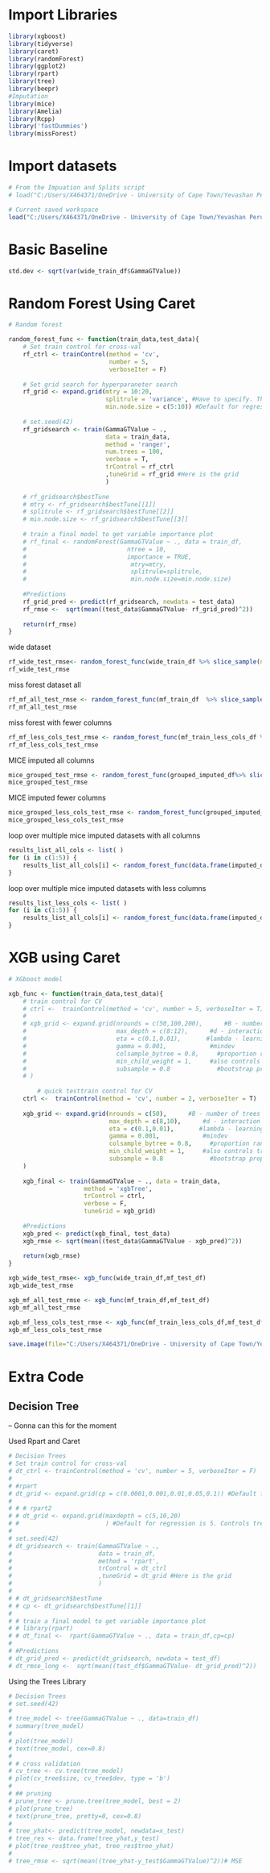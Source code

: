 # Import Libraries
```r
library(xgboost)
library(tidyverse)
library(caret)
library(randomForest)
library(ggplot2)
library(rpart)
library(tree)
library(beepr)
#Imputation
library(mice)
library(Amelia)
library(Rcpp)
library('fastDummies')
library(missForest)
```

# Import datasets 
```r
# From the Impuation and Splits script
# load("C:/Users/X464371/OneDrive - University of Cape Town/Yevashan Perumal MSc - OneDrive/Data/imput_splits_image.Rdata")

# Current saved workspace
load("C:/Users/X464371/OneDrive - University of Cape Town/Yevashan Perumal MSc - OneDrive/Data/post_imputation_output_data.Rdata")
```

# Basic Baseline
```r
std.dev <- sqrt(var(wide_train_df$GammaGTValue))
```

# Random Forest Using Caret
```r
# Random forest

random_forest_func <- function(train_data,test_data){
    # Set train control for cross-val
    rf_ctrl <- trainControl(method = 'cv',
                            number = 5,
                            verboseIter = F)
    
    # Set grid search for hyperparaneter search
    rf_grid <- expand.grid(mtry = 10:20,
                           splitrule = 'variance', #Have to specify. This is RSS for reg.
                           min.node.size = c(5:10)) #Default for regression is 5. Controls tree size.
    
    # set.seed(42)
    rf_gridsearch <- train(GammaGTValue ~ ., 
                           data = train_data,
                           method = 'ranger',
                           num.trees = 100,
                           verbose = T,
                           trControl = rf_ctrl
                           ,tuneGrid = rf_grid #Here is the grid
                           ) 
    
    # rf_gridsearch$bestTune
    # mtry <- rf_gridsearch$bestTune[[1]]
    # splitrule <- rf_gridsearch$bestTune[[2]]
    # min.node.size <- rf_gridsearch$bestTune[[3]]
    
    # train a final model to get variable importance plot
    # rf_final <- randomForest(GammaGTValue ~ ., data = train_df,
    #                            ntree = 10,
    #                            importance = TRUE,
    #                             mtry=mtry,
    #                             splitrule=splitrule,
    #                             min.node.size=min.node.size)
    
    #Predictions
    rf_grid_pred <- predict(rf_gridsearch, newdata = test_data)
    rf_rmse <-  sqrt(mean((test_data$GammaGTValue- rf_grid_pred)^2))
    
    return(rf_rmse)
}
```

wide dataset
```r
rf_wide_test_rmse<- random_forest_func(wide_train_df %>% slice_sample(n=1000),mf_test_df)
rf_wide_test_rmse
```

miss forest dataset all
```r
rf_mf_all_test_rmse <- random_forest_func(mf_train_df  %>% slice_sample(n=1000),mf_test_df)
rf_mf_all_test_rmse
```
miss forest with fewer columns
```r
rf_mf_less_cols_test_rmse <- random_forest_func(mf_train_less_cols_df %>% slice_sample(n=1000),mf_test_df)
rf_mf_less_cols_test_rmse
```
MICE imputed all columns
```r
mice_grouped_test_rmse <- random_forest_func(grouped_imputed_df%>% slice_sample(n=1000),mf_test_df)
mice_grouped_test_rmse
```

MICE imputed fewer columns
```r
mice_grouped_less_cols_test_rmse <- random_forest_func(grouped_imputed_less_cols_df%>% slice_sample(n=1000),mf_test_df)
mice_grouped_less_cols_test_rmse
```


loop over multiple mice imputed datasets with all columns
```r
results_list_all_cols <- list( )
for (i in c(1:5)) {
    results_list_all_cols[i] <- random_forest_func(data.frame(imputed_df_list[[i]]) %>%  slice_sample(n=1000),mf_test_df)
}
```

loop over multiple mice imputed datasets with less columns
```r
results_list_less_cols <- list( )
for (i in c(1:5)) {
    results_list_all_cols[i] <- random_forest_func(data.frame(imputed_df_list[[i]]) %>%  slice_sample(n=1000),mf_test_df)
}
```



# XGB using Caret
```r
# XGboost model

xgb_func <- function(train_data,test_data){
    # train control for CV
    # ctrl <-  trainControl(method = 'cv', number = 5, verboseIter = T)
    # 
    # xgb_grid <- expand.grid(nrounds = c(50,100,200),      #B - number of trees
    #                         max_depth = c(8:12),      #d - interaction depth
    #                         eta = c(0.1,0.01),       #lambda - learning rate
    #                         gamma = 0.001,            #mindev
    #                         colsample_bytree = 0.8,     #proportion random features per tree
    #                         min_child_weight = 1,     #also controls tree depth
    #                         subsample = 0.8             #bootstrap proportion
    # )
    
        # quick testtrain control for CV
    ctrl <-  trainControl(method = 'cv', number = 2, verboseIter = T)
    
    xgb_grid <- expand.grid(nrounds = c(50),      #B - number of trees
                            max_depth = c(8,10),      #d - interaction depth
                            eta = c(0.1,0.01),       #lambda - learning rate
                            gamma = 0.001,            #mindev
                            colsample_bytree = 0.8,     #proportion random features per tree
                            min_child_weight = 1,     #also controls tree depth
                            subsample = 0.8             #bootstrap proportion
    )
    
    xgb_final <- train(GammaGTValue ~ ., data = train_data,
                     method = 'xgbTree',
                     trControl = ctrl,
                     verbose = F,
                     tuneGrid = xgb_grid)
    
    #Predictions
    xgb_pred <- predict(xgb_final, test_data)
    xgb_rmse <- sqrt(mean((test_data$GammaGTValue - xgb_pred)^2)) 
    
    return(xgb_rmse)
}


```

```r
xgb_wide_test_rmse<- xgb_func(wide_train_df,mf_test_df)
xgb_wide_test_rmse
```


```r
xgb_mf_all_test_rmse <- xgb_func(mf_train_df,mf_test_df)
xgb_mf_all_test_rmse
```

```r
xgb_mf_less_cols_test_rmse <- xgb_func(mf_train_less_cols_df,mf_test_df)
xgb_mf_less_cols_test_rmse
```
```r
save.image(file="C:/Users/X464371/OneDrive - University of Cape Town/Yevashan Perumal MSc - OneDrive/Data/modelling_image.Rdata")
```





# Extra Code

## Decision Tree

-- Gonna can this for the moment

Used Rpart and Caret
```r
# Decision Trees
# Set train control for cross-val
# dt_ctrl <- trainControl(method = 'cv', number = 5, verboseIter = F)
# 
# #rpart
# dt_grid <- expand.grid(cp = c(0.0001,0.001,0.01,0.05,0.1)) #Default for regression is 5. Controls tree size.
# 
# # # rpart2
# # dt_grid <- expand.grid(maxdepth = c(5,10,20)
# #                        ) #Default for regression is 5. Controls tree size.
# 
# set.seed(42)
# dt_gridsearch <- train(GammaGTValue ~ .,
#                        data = train_df,
#                        method = 'rpart',
#                        trControl = dt_ctrl
#                        ,tuneGrid = dt_grid #Here is the grid
#                        )
# 
# # dt_gridsearch$bestTune
# # cp <- dt_gridsearch$bestTune[[1]]
# 
# # train a final model to get variable importance plot
# # library(rpart)
# # dt_final <-  rpart(GammaGTValue ~ ., data = train_df,cp=cp)
# 
# #Predictions
# dt_grid_pred <- predict(dt_gridsearch, newdata = test_df)
# dt_rmse_long <-  sqrt(mean((test_df$GammaGTValue- dt_grid_pred)^2))
```


Using the Trees Library
```r
# Decision Trees
# set.seed(42)
# 
# tree_model <- tree(GammaGTValue ~ ., data=train_df)
# summary(tree_model)
# 
# plot(tree_model)
# text(tree_model, cex=0.8)
# 
# # cross validation
# cv_tree <- cv.tree(tree_model)
# plot(cv_tree$size, cv_tree$dev, type = 'b')
# 
# ## pruning
# prune_tree <- prune.tree(tree_model, best = 2)
# plot(prune_tree)
# text(prune_tree, pretty=0, cex=0.8)
# 
# tree_yhat<- predict(tree_model, newdata=x_test)
# tree_res <- data.frame(tree_yhat,y_test)
# plot(tree_res$tree_yhat, tree_res$tree_yhat)
# 
# tree_rmse <- sqrt(mean((tree_yhat-y_test$GammaGTValue)^2))# MSE
```

